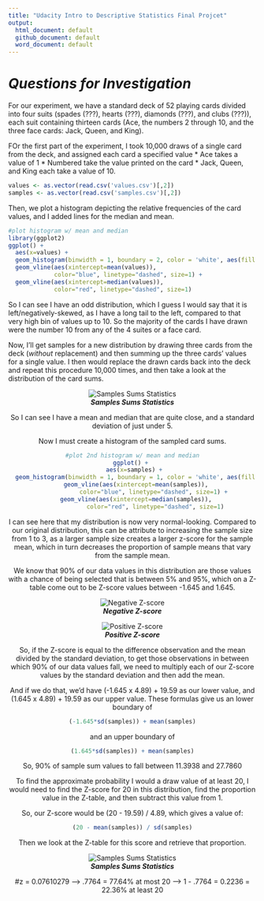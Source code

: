 ```yaml
---
title: "Udacity Intro to Descriptive Statistics Final Projcet"
output:
  html_document: default
  github_document: default
  word_document: default
---
```

# *Questions for Investigation*

For our experiment, we have a standard deck of 52 playing cards divided into four suits (spades (???), hearts (???), diamonds (???), and clubs (???)), each suit containing thirteen cards (Ace, the numbers 2 through 10, and the three face cards: Jack, Queen, and King). 

FOr the first part of the experiment, I took 10,000 draws of a single card from the deck, and assigned each card a specified value
  * Ace takes a value of 1
  * Numbered take the value printed on the card
  * Jack, Queen, and King each take a value of 10.

```r
values <- as.vector(read.csv('values.csv')[,2])
samples <- as.vector(read.csv('samples.csv')[,2])
```

Then, we plot a histogram depicting the relative frequencies of the card values, and I added lines for the median and mean.

```r
#plot histogram w/ mean and median
library(ggplot2)
ggplot() + 
  aes(x=values) + 
  geom_histogram(binwidth = 1, boundary = 2, color = 'white', aes(fill = ..count..)) +
  geom_vline(aes(xintercept=mean(values)),
             color="blue", linetype="dashed", size=1) + 
  geom_vline(aes(xintercept=median(values)),
             color="red", linetype="dashed", size=1)
```

So I can see I have an odd distribution, which I guess I would say that it is left/negatively-skewed, as I have a long tail to the left, compared to that very high bin of values up to 10. So the majority of the cards I have drawn were the number 10 from any of the 4 suites or a face card.

Now, I'll get samples for a new distribution by drawing three cards from the deck (*without* replacement) and then summing up the three cards' values for a single value. I then would replace the drawn cards back into the deck and repeat this procedure 10,000 times, and then take a look at the distribution of the card sums.

<center>![***Samples Sums Statistics***](C:/Users/snewns/Dropbox/DataScienceMasters/Stats/Udacity/DataAnalystNanoDegree/IntroToDescriptiveStats/Final/summary.png)

So I can see I have a mean and median that are quite close, and a standard deviation of just under 5. 

Now I must create a histogram of the sampled card sums.

```r
#plot 2nd histogram w/ mean and median
ggplot() + 
  aes(x=samples) + 
  geom_histogram(binwidth = 1, boundary = 1, color = 'white', aes(fill = ..count..)) +
  geom_vline(aes(xintercept=mean(samples)),
             color="blue", linetype="dashed", size=1) + 
  geom_vline(aes(xintercept=median(samples)),
             color="red", linetype="dashed", size=1)
```

I can see here that my distribution is now very normal-looking. Compared to our original distribution, this can be attribute to increasing the sample size from 1 to 3, as a larger sample size creates a larger z-score for the sample mean, which in turn decreases the proportion of sample means that vary from the sample mean.

We know that 90% of our data values in this distribution are those values with a chance of being selected that is between 5% and 95%, which on a Z-table come out to be Z-score values between -1.645 and 1.645.

<center>![***Negative Z-score***](C:/Users/snewns/Dropbox/DataScienceMasters/Stats/Udacity/DataAnalystNanoDegree/IntroToDescriptiveStats/Final/negative_z.png)
<center>![***Positive Z-score***](C:/Users/snewns/Dropbox/DataScienceMasters/Stats/Udacity/DataAnalystNanoDegree/IntroToDescriptiveStats/Final/positive_z.png)

So, if the Z-score is equal to the difference observation and the mean divided by the standard deviation, to get those observations in between which 90% of our data values fall, we need to multiply each of our Z-score values by the standard deviation and then add the mean.

And if we do that, we'd have (-1.645 x 4.89) + 19.59 as our lower value, and (1.645 x 4.89) + 19.59 as our upper value. These formulas give us an lower boundary of
```r
(-1.645*sd(samples)) + mean(samples)
```
and an upper boundary of
```r
(1.645*sd(samples)) + mean(samples)
```

So, 90% of sample sum values to fall between 11.3938 and 27.7860

To find the approximate probability I would a draw value of at least 20, I would need to find the Z-score for 20 in this distribution, find the proportion value in the Z-table, and then subtract this value from 1.

So, our Z-score would be (20 - 19.59) / 4.89, which gives a value of:
```r
(20 - mean(samples)) / sd(samples)
```

Then we look at the Z-table for this score and retrieve that proportion.

<center>![***Samples Sums Statistics***](C:/Users/snewns/Dropbox/DataScienceMasters/Stats/Udacity/DataAnalystNanoDegree/IntroToDescriptiveStats/Final/20_perc_z.png)

#z = 0.07610279 --> .7764 = 77.64% at most 20 --> 1 - .7764 = 0.2236 = 22.36% at least 20